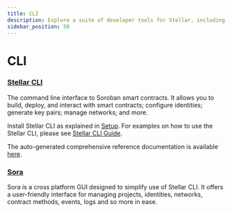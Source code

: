 ```yaml
---
title: CLI
description: Explore a suite of developer tools for Stellar, including CLI.
sidebar_position: 50
---
```


# CLI

### [Stellar CLI](https://github.com/stellar/stellar-cli)

The command line interface to Soroban smart contracts. It allows you to build, deploy, and interact with smart contracts; configure identities; generate key pairs; manage networks; and more.

Install Stellar CLI as explained in [Setup](../../../build/smart-contracts/getting-started/setup.mdx#install-the-stellar-cli). For examples on how to use the Stellar CLI, please see [Stellar CLI Guide](../../../build/guides/cli/README.mdx).

The auto-generated comprehensive reference documentation is available [here](../../stellar-cli.mdx).

### [Sora](https://github.com/tolgayayci/sora)

Sora is a cross platform GUI designed to simplify use of Stellar CLI. It offers a user-friendly interface for managing projects, identities, networks, contract methods, events, logs and so more in ease.
